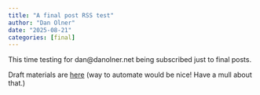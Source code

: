 ```yaml
---
title: "A final post RSS test"
author: "Dan Olner"
date: "2025-08-21"
categories: [final]
---
```


This time testing for dan@danolner.net being subscribed just to final posts.

Draft materials are [here](../FromDraftToFinal_DRAFT) (way to automate would be nice! Have a mull about that.)
